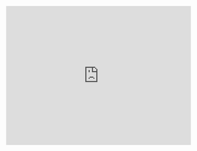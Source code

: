 <iframe 
    src="https://open.spotify.com/embed/playlist/6kJxKFTunfeRluptPWdXMZ" 
    width="100%" 
    height="380"
    frameborder="0" 
    allowtransparency="true" 
    allow="encrypted-media" 
/>
